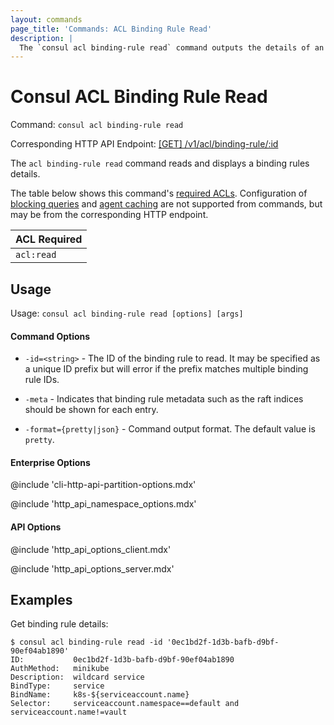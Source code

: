 ```yaml
---
layout: commands
page_title: 'Commands: ACL Binding Rule Read'
description: |
  The `consul acl binding-rule read` command outputs the details of an ACL binding rule of a specified ID.
---
```


# Consul ACL Binding Rule Read

Command: `consul acl binding-rule read`

Corresponding HTTP API Endpoint: [\[GET\] /v1/acl/binding-rule/:id](/consul/api-docs/acl/binding-rules#read-a-binding-rule)

The `acl binding-rule read` command reads and displays a binding rules details.

The table below shows this command's [required ACLs](/consul/api-docs/api-structure#authentication). Configuration of
[blocking queries](/consul/api-docs/features/blocking) and [agent caching](/consul/api-docs/features/caching)
are not supported from commands, but may be from the corresponding HTTP endpoint.

| ACL Required |
| ------------ |
| `acl:read`   |

## Usage

Usage: `consul acl binding-rule read [options] [args]`

#### Command Options

- `-id=<string>` - The ID of the binding rule to read. It may be specified as a unique ID
  prefix but will error if the prefix matches multiple binding rule IDs.

- `-meta` - Indicates that binding rule metadata such as the raft
  indices should be shown for each entry.

- `-format={pretty|json}` - Command output format. The default value is `pretty`.

#### Enterprise Options

@include 'cli-http-api-partition-options.mdx'

@include 'http_api_namespace_options.mdx'

#### API Options

@include 'http_api_options_client.mdx'

@include 'http_api_options_server.mdx'

## Examples

Get binding rule details:

```shell-session
$ consul acl binding-rule read -id '0ec1bd2f-1d3b-bafb-d9bf-90ef04ab1890'
ID:           0ec1bd2f-1d3b-bafb-d9bf-90ef04ab1890
AuthMethod:   minikube
Description:  wildcard service
BindType:     service
BindName:     k8s-${serviceaccount.name}
Selector:     serviceaccount.namespace==default and serviceaccount.name!=vault
```
